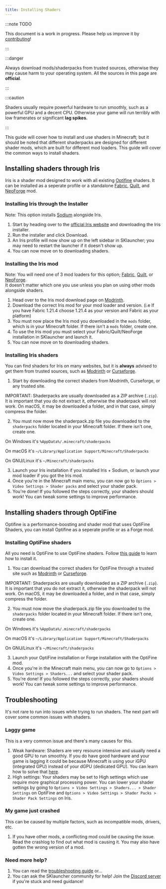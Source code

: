 ```yaml
---
title: Installing Shaders
---
```


:::note TODO

This document is a work in progress. Please help us improve it by [contributing](/contributing/docs.mdx)!

:::

:::danger

Always download mods/shaderpacks from trusted sources, otherwise they may cause harm to your operating system. All the sources in this page are **official**.

:::

:::caution

Shaders usually require powerful hardware to run smoothly, such as a powerful GPU and a decent CPU. Otherwise your game will run terribly with low framerates 
or significant **lag spikes.**

:::

This guide will cover how to install and use shaders in Minecraft; but it should be noted that different shaderpacks are designed for
different shader mods, which are built for different mod loaders. This guide will cover the common ways to install shaders.

## Installing shaders through Iris
Iris is a shader mod designed to work with all existing [Optifine](/modding/optifine.mdx) shaders. It can be installed 
as a seperate profile or a standalone [Fabric](/modding/fabric.mdx), [Quilt](/modding/quilt.mdx), and [NeoForge](/modding/neoforge.mdx) mod.

### Installing Iris through the Installer
Note: This option installs [Sodium](https://modrinth.com/mod/sodium) alongside Iris.

1. Start by heading over to the [official Iris website](https://www.irisshaders.dev/download) and downloading the Iris installer. 
2. Run the installer and click Download.
3. An Iris profile will now show up on the left sidebar in SKlauncher; you may need to restart the launcher if it doesn't show up.
4. You can now move on to downloading shaders.

### Installing the Iris mod
Note: You will need one of 3 mod loaders for this option; [Fabric](/modding/fabric.mdx), [Quilt](/modding/quilt.mdx), or [NeoForge](/modding/neoforge.mdx).  
It doesn't matter which one you use unless you plan on using other mods alongside shaders.

1. Head over to the Iris mod download page on [Modrinth](https://modrinth.com/mod/iris).
2. Download the correct Iris mod for your mod loader and version. (i.e If you have Fabric 1.21.4 choose 1.21.4 as your version and Fabric as your platform)
3. You must now place the Iris mod you downloaded in the `mods` folder, which is in your Minecraft folder. If there isn't a `mods` folder, create one.
4. To use the Iris mod you must select your Fabric/Quilt/NeoForge installation in SKlauncher and launch it.
5. You can now move on to downloading shaders.

### Installing Iris shaders
You can find shaders for Iris on many websites, but it is **always** advised to get them from trusted sources, 
such as [Modrinth](https://modrinth.com/shaders?g=categories:iris) or [Curseforge](https://www.curseforge.com/minecraft/search?class=shaders).

1. Start by downloading the correct shaders from Modrinth, Curseforge, or any trusted site.

IMPORTANT: Shaderpacks are usually downloaded as a ZIP archive (`.zip`). It is important that you do not extract it, otherwise the shaderpack 
will not work. On macOS, it may be downloaded a folder, and in that case, simply compress the folder.

2. You must now move the shaderpack.zip file you downloaded to the `shaderpacks` folder located in your Minecraft folder. If there isn't one, create one. 

On Windows it's `%AppData%/.minecraft/shaderpacks`

On macOS it's `~/Library/Application Support/Minecraft/Shaderpacks`

On GNU/Linux it's `~/Minecraft/shaderpacks`

3. Launch your Iris installation if you installed Iris + Sodium, or launch your mod loader if you got the Iris mod. 
4. Once you're in the Minecraft main menu, you can now go to `Options > Video Settings > Shader packs` and select your shader pack.
5. You're done! If you followed the steps correctly, your shaders should work! You can tweak some settings to improve performance.

## Installing shaders through OptiFine
Optifine is a performance-boosting and shader mod that uses OptiFine Shaders, you can install Optifine as a seperate profile or as a Forge mod.

### Installing OptiFine shaders
All you need is OptiFine to use OptiFine shaders. Follow [this guide](/modding/optifine.mdx) to learn how to install it.

1. You can download the correct shaders for OptiFine through a trusted site such as [Modrinth](https://modrinth.com/shaders?g=categories:optifine) or [Curseforge](https://www.curseforge.com/minecraft/search?class=shaders).

IMPORTANT: Shaderpacks are usually downloaded as a ZIP archive (`.zip`). It is important that you do not extract it, otherwise the shaderpack 
will not work. On macOS, it may be downloaded a folder, and in that case, simply compress the folder.

2. You must now move the shaderpack.zip file you downloaded to the `shaderpacks` folder located in your Minecraft folder. If there isn't one, create one. 

On Windows it's `%AppData%/.minecraft/shaderpacks`

On macOS it's `~/Library/Application Support/Minecraft/Shaderpacks`

On GNU/Linux it's `~/Minecraft/shaderpacks`

3. Launch your OptiFine installation or Forge installation with the OptiFine mod.
4. Once you're in the Minecraft main menu, you can now go to `Options > Video Settings > Shaders...` and select your shader pack.
5. You're done! If you followed the steps correctly, your shaders should work! You can tweak some settings to improve performance.

## Troubleshooting

It's not rare to run into issues while trying to run shaders. The next part will cover some common issues with shaders.

### Laggy game
This is a very common issue and there's many causes for this.

1. Weak hardware: Shaders are very resource intensive and usually need a good GPU to run smoothly. If you do have good hardware and your game 
is lagging it could be because Minecraft is using your iGPU (integrated GPU) instead of your dGPU (dedicated GPU). You can learn how to solve 
that [here](/docs/faq/game-related.mdx/#how-to-change-the-gpu-used-in-the-game). 
2. High settings: Your shaders may be set to High settings which use require more graphical processing power. You can lower your shader 
settings by going to `Options > Video Settings > Shaders... > Shader Settings` on OptiFine and `Options > Video Settings > Shader Packs > Shader Pack Settings` on Iris.

### My game just crashed
This can be caused by multiple factors, such as incompatible mods, drivers, etc.

1. If you have other mods, a conflicting mod could be causing the issue. Read the crashlog to find out what mod is causing it. You may also have 
gotten the wrong version of a mod.

### Need more help?
1. You can read the [troubleshooting guide](/troubleshooting/) or...
2. You can ask the SKlauncher community for help! Join the [Discord server](https://skmedix.pl/discord) if you're stuck and need guidance!
